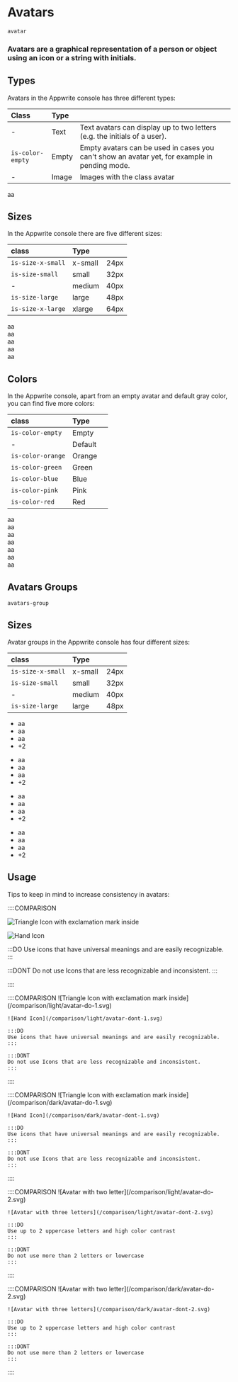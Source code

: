 # Avatars

`avatar`

### Avatars are a graphical representation of a person or object using an icon or a string with initials.

## Types

Avatars in the Appwrite console has three different types:

| Class            | Type  |                                                                                               |
| :--------------- | :---- | :-------------------------------------------------------------------------------------------- |
| -                | Text  | Text avatars can display up to two letters (e.g. the initials of a user).                     |
| `is-color-empty` | Empty | Empty avatars can be used in cases you can't show an avatar yet, for example in pending mode. |
| -                | Image | Images with the class avatar                                                                  |

<Preview center>
  <div class="avatar is-color-empty"></div>
  <div class="avatar">aa</div>
  <img class="avatar" src="https://unsplash.it/40" alt="" />
</Preview>

## Sizes

In the Appwrite console there are five different sizes:

| class             | Type    |                                                                                             |
| :---------------- | :------ | :------------------------------------------------------------------------------------------ |
| `is-size-x-small` | x-small | 24px                                                                                        |
| `is-size-small`   | small   | 32px                                                                                        |
| -                 | medium  | 40px                                                                                        |
| `is-size-large`   | large   | 48px                                                                                        |
| `is-size-x-large` | xlarge  | 64px                                                                                        |

<Preview center>
  <div class="avatar is-size-x-small">aa</div>
  <div class="avatar is-size-small">aa</div>
  <div class="avatar is-size-medium">aa</div>
  <div class="avatar is-size-large">aa</div>
  <div class="avatar is-size-x-large">aa</div>
</Preview>

## Colors

In the Appwrite console, apart from an empty avatar and default gray color, you can find five more colors:

| class             | Type    |                                                                                             |
| :---------------- | :------ | :------------------------------------------------------------------------------------------ |
| `is-color-empty`  | Empty   |                                                                                             |
| -                 | Default |                                                                                             |
| `is-color-orange` | Orange  |                                                                                             |
| `is-color-green`  | Green   |                                                                                             |
| `is-color-blue`   | Blue    |                                                                                             |
| `is-color-pink`   | Pink    |                                                                                             |
| `is-color-red`    | Red     |                                                                                             |

<Preview center>
  <div class="avatar is-color-empty">aa</div>
  <div class="avatar">aa</div>
  <div class="avatar is-color-orange">aa</div>
  <div class="avatar is-color-green">aa</div>
  <div class="avatar is-color-blue">aa</div>
  <div class="avatar is-color-pink">aa</div>
  <div class="avatar is-color-red">aa</div>
</Preview>

## Avatars Groups

`avatars-group`

## Sizes

Avatar groups in the Appwrite console has four different sizes:

| class             | Type    |                                                                                             |
| :---------------- | :------ | :------------------------------------------------------------------------------------------ |
| `is-size-x-small` | x-small | 24px                                                                                        |
| `is-size-small`   | small   | 32px                                                                                        |
| -                 | medium  | 40px                                                                                        |
| `is-size-large`   | large   | 48px                                                                                        |

<Preview center>
 <ul class="avatars-group">
    <li class="avatars-group-item">
        <div class="avatar is-size-x-small is-color-blue">aa</div>
    </li>
    <li class="avatars-group-item">
        <div class="avatar is-size-x-small is-color-orange">aa</div>
    </li>
    <li class="avatars-group-item">
        <div class="avatar is-size-x-small is-color-green">aa</div>
        </li>
    <li class="avatars-group-item">
        <div class="avatar is-size-x-small">+2</div>
    </li>
</ul>
<ul class="avatars-group">
    <li class="avatars-group-item">
        <div class="avatar is-size-small is-color-blue">aa</div>
    </li>
    <li class="avatars-group-item">
        <div class="avatar is-size-small is-color-orange">aa</div>
    </li>
    <li class="avatars-group-item">
        <div class="avatar is-size-small is-color-green">aa</div>
    </li>
    <li class="avatars-group-item">
        <div class="avatar is-size-small">+2</div>
    </li>
</ul>
<ul class="avatars-group">
    <li class="avatars-group-item">
        <div class="avatar is-color-blue">aa</div>
    </li>
    <li class="avatars-group-item">
        <div class="avatar is-color-orange">aa</div>
    </li>
    <li class="avatars-group-item">
        <div class="avatar is-color-green">aa</div>
    </li>
    <li class="avatars-group-item">
        <div class="avatar">+2</div>
    </li>
</ul>

<ul class="avatars-group">
    <li class="avatars-group-item">
        <div class="avatar is-size-large is-color-blue">aa</div>
    </li>
    <li class="avatars-group-item">
        <div class="avatar is-size-large is-color-orange">aa</div>
    </li>
    <li class="avatars-group-item">
        <div class="avatar is-size-large is-color-green">aa</div>
    </li>
    <li class="avatars-group-item">
        <div class="avatar is-size-large">+2</div>
    </li>

</ul>

</Preview>

## Usage

Tips to keep in mind to increase consistency in avatars:

::::COMPARISON

![Triangle Icon with exclamation mark inside](/images/avatar-1.svg)

![Hand Icon](/images/avatar-2.svg)

:::DO
Use icons that have universal meanings and are easily recognizable.
:::

:::DONT
Do not use Icons that are less recognizable and inconsistent.
:::

::::


<div class="u-only-light u-margin-block-start-52">
  ::::COMPARISON
    ![Triangle Icon with exclamation mark inside](/comparison/light/avatar-do-1.svg)

    ![Hand Icon](/comparison/light/avatar-dont-1.svg)

    :::DO
    Use icons that have universal meanings and are easily recognizable.
    :::

    :::DONT
    Do not use Icons that are less recognizable and inconsistent.
    :::
  ::::

</div>

<div class="u-only-dark u-margin-block-start-52">
  ::::COMPARISON
    ![Triangle Icon with exclamation mark inside](/comparison/dark/avatar-do-1.svg)

    ![Hand Icon](/comparison/dark/avatar-dont-1.svg)

    :::DO
    Use icons that have universal meanings and are easily recognizable.
    :::

    :::DONT
    Do not use Icons that are less recognizable and inconsistent.
    :::
  ::::

</div>




<div class="u-only-light u-margin-block-start-52">
  ::::COMPARISON
    ![Avatar with two letter](/comparison/light/avatar-do-2.svg)

    ![Avatar with three letters](/comparison/light/avatar-dont-2.svg)

    :::DO
    Use up to 2 uppercase letters and high color contrast
    :::

    :::DONT
    Do not use more than 2 letters or lowercase
    :::
  ::::

</div>

<div class="u-only-dark u-margin-block-start-52">
  ::::COMPARISON
    ![Avatar with two letter](/comparison/dark/avatar-do-2.svg)

    ![Avatar with three letters](/comparison/dark/avatar-dont-2.svg)

    :::DO
    Use up to 2 uppercase letters and high color contrast
    :::

    :::DONT
    Do not use more than 2 letters or lowercase
    :::
  ::::

</div>
